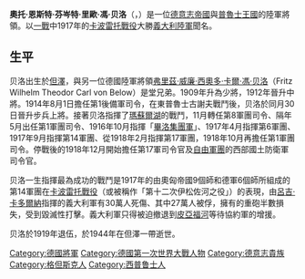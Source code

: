 {{Infobox military person
|name=奧托·馮·贝洛<br>Otto von Below
|born={{Birth date|1857|1|18|df=y}}
|died={{Death date and age|1944|3|15|1857|1|18|df=y}}
|placeofbirth=[[普魯士|普魯士]] [[但澤|但澤]] 
|placeofdeath=[[納粹德國|納粹德國]] 但澤 
|image=[[File:LJB9_-_Otto_von_Below.jpg|250px]]
|caption=奧托·馮·贝洛
|nickname=
|allegiance={{Flag icon|German Empire}} [[德意志帝國|德意志帝國]]
|branch=[[普魯士陸軍|普魯士陸軍]]
|serviceyears=-1919年
|rank=步兵上將
|commands= 第17軍團
|unit=
|battles=[[第一次世界大戰|第一次世界大戰]]
|awards=
}}
'''奧托·恩斯特·芬岑特·里歐·馮·贝洛'''（{{lang-de|'''Otto Ernst Vinzent Leo von Below'''}}，{{bd|1857年|1月18日|1944年|3月15日|catIdx=Below, Otto von}}）是一位[[德意志帝國|德意志帝國]]與[[普魯士王國|普魯士王國]]的陸軍將領。以[[一戰|一戰]]中1917年的[[卡波雷托戰役|卡波雷托戰役]]大勝[[義大利陸軍|義大利陸軍]]聞名。
==生平==
贝洛出生於[[但澤|但澤]]，與另一位德國陸軍將領[[弗里茲·威廉·西奧多·卡爾·馮·贝洛|弗里茲·威廉·西奧多·卡爾·馮·贝洛]]（Fritz Wilhelm Theodor Carl von Below）是堂兄弟。1909年升為少將，1912年晉升中將。1914年8月1日擔任第1後備軍司令，在東普魯士古謝夫戰鬥後，贝洛於同月30日晉升步兵上將。接著贝洛指揮了[[瑪蘇爾湖|瑪蘇爾湖]]的戰鬥，11月轉任第8軍團司令、隔年5月出任第1軍團司令、1916年10月指揮「[[畢洛集團軍|畢洛集團軍]]」、1917年4月指揮第6軍團、1917年9月指揮第14軍團、從1918年2月指揮第17軍團，1918年10月再擔任第1軍團司令。停戰後的1918年12月開始擔任第17軍司令官及[[自由軍團|自由軍團]]的西部國土防衛軍司令官。

贝洛一生指揮最為成功的戰鬥是1917年的由奧匈帝國9個師和德軍6個師所組成的第14軍團在[[卡波雷托戰役|卡波雷托戰役]]（或被稱作「第十二次伊松佐河之役」）的表現，由[[呂吉·卡多爾納|呂吉·卡多爾納]]指揮的義大利軍有30萬人死傷、其中27萬人被俘，擁有的重砲半數損失，受到毀滅性打擊。義大利軍只得被迫撤退到[[皮亞福河|皮亞福河]]等待協約軍的增援。

贝洛於1919年退伍，於1944年在但澤一帶逝世。

{{Authority control}}
{{DEFAULTSORT:Below, Otto von}}
[[Category:德國將軍|Category:德國將軍]]
[[Category:德國第一次世界大戰人物|Category:德國第一次世界大戰人物]]
[[Category:德意志貴族|Category:德意志貴族]]
[[Category:格但斯克人|Category:格但斯克人]]
[[Category:西普鲁士人|Category:西普鲁士人]]